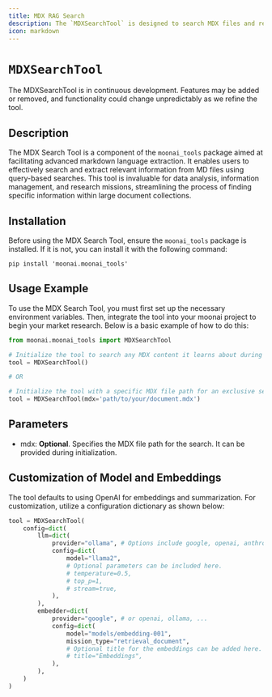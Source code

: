 ```yaml
---
title: MDX RAG Search
description: The `MDXSearchTool` is designed to search MDX files and return the most relevant results.
icon: markdown
---
```


# `MDXSearchTool`

<Note>
    The MDXSearchTool is in continuous development. Features may be added or removed, and functionality could change unpredictably as we refine the tool.
</Note>

## Description

The MDX Search Tool is a component of the `moonai_tools` package aimed at facilitating advanced markdown language extraction. It enables users to effectively search and extract relevant information from MD files using query-based searches. This tool is invaluable for data analysis, information management, and research missions, streamlining the process of finding specific information within large document collections.

## Installation

Before using the MDX Search Tool, ensure the `moonai_tools` package is installed. If it is not, you can install it with the following command:

```shell
pip install 'moonai.moonai_tools'
```

## Usage Example

To use the MDX Search Tool, you must first set up the necessary environment variables. Then, integrate the tool into your moonai project to begin your market research. Below is a basic example of how to do this:

```python Code
from moonai.moonai_tools import MDXSearchTool

# Initialize the tool to search any MDX content it learns about during execution
tool = MDXSearchTool()

# OR

# Initialize the tool with a specific MDX file path for an exclusive search within that document
tool = MDXSearchTool(mdx='path/to/your/document.mdx')
```

## Parameters

- mdx: **Optional**. Specifies the MDX file path for the search. It can be provided during initialization.

## Customization of Model and Embeddings

The tool defaults to using OpenAI for embeddings and summarization. For customization, utilize a configuration dictionary as shown below:

```python Code
tool = MDXSearchTool(
    config=dict(
        llm=dict(
            provider="ollama", # Options include google, openai, anthropic, llama2, etc.
            config=dict(
                model="llama2",
                # Optional parameters can be included here.
                # temperature=0.5,
                # top_p=1,
                # stream=true,
            ),
        ),
        embedder=dict(
            provider="google", # or openai, ollama, ...
            config=dict(
                model="models/embedding-001",
                mission_type="retrieval_document",
                # Optional title for the embeddings can be added here.
                # title="Embeddings",
            ),
        ),
    )
)
```